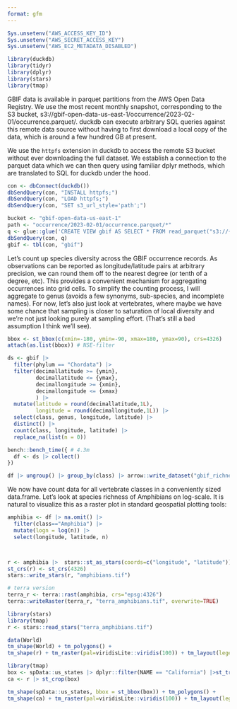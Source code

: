 ```yaml
---
format: gfm
---
```


```r
Sys.unsetenv("AWS_ACCESS_KEY_ID")
Sys.unsetenv("AWS_SECRET_ACCESS_KEY")
Sys.unsetenv("AWS_EC2_METADATA_DISABLED")

```

```r
library(duckdb)
library(tidyr)
library(dplyr)
library(stars)
library(tmap)
```

GBIF data is available in parquet partitions from the AWS Open Data Registry. We use the most recent monthly snapshot, corresponding to the S3 bucket, s3://gbif-open-data-us-east-1/occurrence/2023-02-01/occurrence.parquet/. duckdb can execute arbitrary SQL queries against this remote data source without having to first download a local copy of the data, which is around a few hundred GB at present.

We use the `httpfs` extension in duckdb to access the remote S3 bucket without ever downloading the full dataset.
We establish a connection to the parquet data which we can then query using familiar dplyr methods, which
are translated to SQL for duckdb under the hood.

```r

con <- dbConnect(duckdb())
dbSendQuery(con, "INSTALL httpfs;")
dbSendQuery(con, "LOAD httpfs;")
dbSendQuery(con, "SET s3_url_style='path';")

bucket <- "gbif-open-data-us-east-1"
path <- "occurrence/2023-02-01/occurrence.parquet/*"
q <- glue::glue('CREATE VIEW gbif AS SELECT * FROM read_parquet("s3://{bucket}/{path}")')
dbSendQuery(con, q)
gbif <- tbl(con, "gbif")
```


Let's count up species diversity across the GBIF occurrence records. As observations can be reported as longitude/latitude pairs at arbitrary precision, we can round them off to the nearest degree (or tenth of a degree, etc). This provides a convenient mechanism for aggregating occurrences into grid cells. To simplify the counting process, I will aggregate to genus (avoids a few synonyms, sub-species, and incomplete names). For now, let's also just look at vertebrates, where maybe we have some chance that sampling is closer to saturation of local diversity and we're not just looking purely at sampling effort. (That's still a bad assumption I think we'll see).

```r
bbox <- st_bbox(c(xmin=-180, ymin=-90, xmax=180, ymax=90), crs=4326)
attach(as.list(bbox)) # NSE-filter
```


```r
ds <- gbif |> 
  filter(phylum == "Chordata") |>
  filter(decimallatitude >= {ymin},
         decimallatitude <= {ymax},
         decimallongitude >= {xmin},
         decimallongitude <= {xmax}
         ) |>
  mutate(latitude = round(decimallatitude,1L),
         longitude = round(decimallongitude,1L)) |> 
  select(class, genus, longitude, latitude) |>
  distinct() |>
  count(class, longitude, latitude) |> 
  replace_na(list(n = 0)) 

bench::bench_time({ # 4.3m
  df <- ds |> collect()
})
```

```r
df |> ungroup() |> group_by(class) |> arrow::write_dataset("gbif_richness")
```

We now have count data for all vertebrate classes in a conveniently sized data.frame.
Let's look at species richness of Amphibians on log-scale.  It is natural to 
visualize this as a raster plot in standard geospatial plotting tools:

```r
amphibia <- df |> na.omit() |> 
  filter(class=="Amphibia") |> 
  mutate(logn = log(n)) |> 
  select(longitude, latitude, n)



r <- amphibia |>  stars::st_as_stars(coords=c("longitude", "latitude"))
st_crs(r) <- st_crs(4326)
stars::write_stars(r, "amphibians.tif")
```

```r
# terra version
terra_r <- terra::rast(amphibia, crs="epsg:4326")
terra::writeRaster(terra_r, "terra_amphibians.tif", overwrite=TRUE)
```


```r
library(stars)
library(tmap)
r <- stars::read_stars("terra_amphibians.tif") 

data(World)
tm_shape(World) + tm_polygons() + 
tm_shape(r) + tm_raster(pal=viridisLite::viridis(100)) + tm_layout(legend.position = c("left","bottom"))
```



```r
library(tmap)
box <- spData::us_states |> dplyr::filter(NAME == "California") |>st_transform(st_crs(r))
ca <- r |> st_crop(box)

tm_shape(spData::us_states, bbox = st_bbox(box)) + tm_polygons() + 
tm_shape(ca) + tm_raster(pal=viridisLite::viridis(100)) + tm_layout(legend.position = c("left","bottom"))
```




